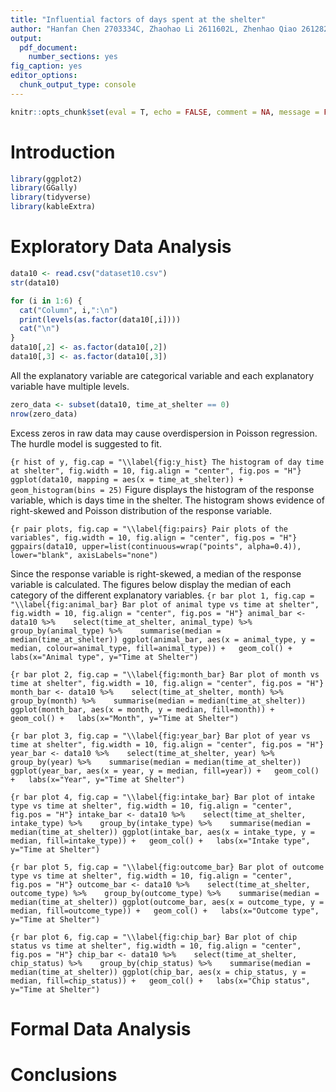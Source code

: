 ---
title: "Influential factors of days spent at the shelter"
author: "Hanfan Chen 2703334C, Zhaohao Li 2611602L, Zhenhao Qiao 2612824Q, Chao Wang 2518608W, RachaelWatson 2195719W"
output:
  pdf_document:
    number_sections: yes
fig_caption: yes
editor_options: 
  chunk_output_type: console
---

```{r, include=FALSE}
knitr::opts_chunk$set(eval = T, echo = FALSE, comment = NA, message = FALSE, warning = FALSE)
```

# Introduction

```{r library}
library(ggplot2)
library(GGally)
library(tidyverse)
library(kableExtra)
```

# Exploratory Data Analysis
```{r read the data}
data10 <- read.csv("dataset10.csv")
str(data10)
```

```{r}
for (i in 1:6) {
  cat("Column", i,":\n")
  print(levels(as.factor(data10[,i])))
  cat("\n")
}
data10[,2] <- as.factor(data10[,2])
data10[,3] <- as.factor(data10[,3])
```
All the explanatory variable are categorical variable and each explanatory variable have multiple levels.

```{r}
zero_data <- subset(data10, time_at_shelter == 0)
nrow(zero_data)
```
Excess zeros in raw data may cause overdispersion in Poisson regression. The hurdle model is suggested to fit.

```{r hist of y, fig.cap = "\\label{fig:y_hist} The histogram of day time at shelter", fig.width = 10, fig.align = "center", fig.pos = "H"}
ggplot(data10, mapping = aes(x = time_at_shelter)) + 
  geom_histogram(bins = 25)
```
Figure \ref{fig:y_hist} displays the histogram of the response variable, which is days time in the shelter. The histogram shows evidence of right-skewed and Poisson distribution of the response variable.

```{r pair plots, fig.cap = "\\label{fig:pairs} Pair plots of the variables", fig.width = 10, fig.align = "center", fig.pos = "H"}
ggpairs(data10,
upper=list(continuous=wrap("points", alpha=0.4)),
lower="blank", axisLabels="none")
```

Since the response variable is right-skewed, a median of the response variable is calculated. The figures below display the median of each category of the different explanatory variables.
```{r bar plot 1, fig.cap = "\\label{fig:animal_bar} Bar plot of animal type vs time at shelter", fig.width = 10, fig.align = "center", fig.pos = "H"}
animal_bar <- data10 %>% 
  select(time_at_shelter, animal_type) %>% 
  group_by(animal_type) %>% 
  summarise(median = median(time_at_shelter))
ggplot(animal_bar, aes(x = animal_type, y = median, colour=animal_type, fill=animal_type)) +
  geom_col() +
  labs(x="Animal type", y="Time at Shelter")
```

```{r bar plot 2, fig.cap = "\\label{fig:month_bar} Bar plot of month vs time at shelter", fig.width = 10, fig.align = "center", fig.pos = "H"}
month_bar <- data10 %>% 
  select(time_at_shelter, month) %>% 
  group_by(month) %>% 
  summarise(median = median(time_at_shelter))
ggplot(month_bar, aes(x = month, y = median, fill=month)) +
  geom_col() +
  labs(x="Month", y="Time at Shelter")
```

```{r bar plot 3, fig.cap = "\\label{fig:year_bar} Bar plot of year vs time at shelter", fig.width = 10, fig.align = "center", fig.pos = "H"}
year_bar <- data10 %>% 
  select(time_at_shelter, year) %>% 
  group_by(year) %>% 
  summarise(median = median(time_at_shelter))
ggplot(year_bar, aes(x = year, y = median, fill=year)) +
  geom_col() +
  labs(x="Year", y="Time at Shelter")
```

```{r bar plot 4, fig.cap = "\\label{fig:intake_bar} Bar plot of intake type vs time at shelter", fig.width = 10, fig.align = "center", fig.pos = "H"}
intake_bar <- data10 %>% 
  select(time_at_shelter, intake_type) %>% 
  group_by(intake_type) %>% 
  summarise(median = median(time_at_shelter))
ggplot(intake_bar, aes(x = intake_type, y = median, fill=intake_type)) +
  geom_col() +
  labs(x="Intake type", y="Time at Shelter")
```

```{r bar plot 5, fig.cap = "\\label{fig:outcome_bar} Bar plot of outcome type vs time at shelter", fig.width = 10, fig.align = "center", fig.pos = "H"}
outcome_bar <- data10 %>% 
  select(time_at_shelter, outcome_type) %>% 
  group_by(outcome_type) %>% 
  summarise(median = median(time_at_shelter))
ggplot(outcome_bar, aes(x = outcome_type, y = median, fill=outcome_type)) +
  geom_col() +
  labs(x="Outcome type", y="Time at Shelter")
```

```{r bar plot 6, fig.cap = "\\label{fig:chip_bar} Bar plot of chip status vs time at shelter", fig.width = 10, fig.align = "center", fig.pos = "H"}
chip_bar <- data10 %>% 
  select(time_at_shelter, chip_status) %>% 
  group_by(chip_status) %>% 
  summarise(median = median(time_at_shelter))
ggplot(chip_bar, aes(x = chip_status, y = median, fill=chip_status)) +
  geom_col() +
  labs(x="Chip status", y="Time at Shelter")
```

# Formal Data Analysis

# Conclusions {#sec:Conc}










































